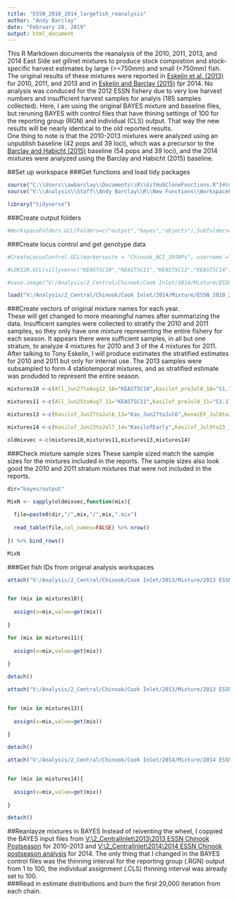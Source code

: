 ```yaml
---
title: "ESSN_2010_2014_largefish_reanalysis"
author: "Andy Barclay"
date: "February 28, 2019"
output: html_document
---
```


This R Markdown documents the reanalysis of the 2010, 2011, 2013, and 2014 East Side set gillnet mixtures to produce stock compostion and stock-specific harvest estimates by large (>=750mm) and small (<750mm) fish.  The original results of these mixtures were reported in [Eskelin et al. (2013)](http://www.adfg.alaska.gov/FedAidPDFs/FDS13-63.pdf) for 2010, 2011, and 2013 and in [Eskelin and Barclay (2015)](http://www.adfg.alaska.gov/FedAidPDFs/FDS15-19.pdf) fpr 2014. No analysis was conduced for the 2012 ESSN fishery due to very low harvest numbers and insufficient harvest samples for analyis (185 samples collected). Here, I am using the original BAYES mixture and baseline files, but reruning BAYES with control files that have thining settings of 100 for the reporting group (RGN) and individual (CLS) output.  That way the new results will be nearly identical to the old reported results.  
One thing to note is that the 2010-2013 mixtures were analyzed using an unpublish baseline (42 pops and 39 loci), which was a precursor to the [Barclay and Habicht (2015)](http://www.adfg.alaska.gov/FedAidPDFs/FMS15-01.pdf) baseline (54 pops and 39 loci), and the 2014 mixtures were analyzed using the Barclay and Habicht (2015) baseline.

##Set up workspace
###Get functions and load tidy packages
```r

source("C:\\Users\\awbarclay\\Documents\\R\\GitHubCloneFunctions.R")#GCL functions
source("V:\\Analysis\\Staff\\Andy Barclay\\R\\New Functions\\WorkspaceFolders.GCL.R")#A function I wrote

library("tidyverse")

```

###Create output folders 
```r

#WorkspaceFolders.GCL(Folders=c("output","bayes","objects"),Subfolders=list(bayes=c("baseline","mixture","control","output")),wd=getwd())

```
###Create locus control and get genotype data
```r

#CreateLocusControl.GCL(markersuite = "Chinook_NCI_39SNPs", username ="awbarclay", password = password)#Locus control

#LOKI2R.GCL(sillyvec=c("KEASTSC10","KEASTSC11","KEASTSC13","KEASTSC14"),username="awbarclay",password)#Pull Data from LOKI

#save.image("V:/Analysis/2_Central/Chinook/Cook Inlet/2014/Mixture/ESSN_2010_2014_largefish_reanalysis/ESSN_2010_2014_largefish_reanalysis.Rdata")

load("V:/Analysis/2_Central/Chinook/Cook Inlet/2014/Mixture/ESSN_2010_2014_largefish_reanalysis/ESSN_2010_2014_largefish_reanalysis.Rdata")

```

###Create vectors of original mixture names for each year.  
These will get changed to more meaningful names after summarizing the data.
Insufficent samples were collected to stratify the 2010 and 2011 samples, so they only have one mixture representing the entire fishery for each season. It appears there were sufficient samples, in all but one stratum, to analyze 4 mixtures for 2010 and 3 of the 4 mixtures for 2011. After talking to Tony Eskelin, I will produce estimates the stratified estimates for 2010 and 2011 but only for internal use. The 2013 samples were subsampled to form 4 statiotemporal mixtures, and as stratified estimate was produded to represent the entire season. 

```r

mixtures10 <-c(All_Jun27toAug12_10="KEASTSC10",Kasilof_preJul8_10="S1.10",Kasilof_Jul8to31_10="S2.10",KenaiEF_Jul8to31_10="S3.10",All_August_10="S4.10")

mixtures11 <-c(All_Jun25toAug7_11="KEASTSC11",Kasilof_preJul8_11="S1.11",Kasilof_Jul8to31_11="S2.11",KenaiEF_Jul8to31_11="S3.11",All_August_11="S4.11")

mixtures13 <-c(Kasilof_Jun27toJul6_13="Kas_Jun27toJul6",KenaiEF_Jul8to23_13="KenEF_Jul8to23",Kasilof_Jul8to23_13="Kas_Jul8to23",KRSHA_Jul17toAug2_13="KRSHA_Jul17toAug2")

mixtures14 <-c(Kasilof_Jun23toJul7_14="KasilofEarly",Kasilof_Jul9to23_14="KasilofLate",KRSHA_Jul16toAug2_14="KasilofTerminal",KenaiEF_Jul9to23_14="KenaiLate",All_Aug2to6_14="AugustAll")

oldmixvec <-c(mixtures10,mixtures11,mixtures13,mixtures14)

```

###Check mixture sample sizes
These sample sized match the sample sizes for the mixtures included in the reports. The sample sizes also look good the 2010 and 2011 stratum mixtures that were not included in the reports.
```r

dir="bayes/output"

MixN <- sapply(oldmixvec,function(mix){
  
  file=paste0(dir,"/",mix,"/",mix,".mix")
  
  read_table(file,col_names=FALSE) %>% nrow()
  
}) %>% bind_rows() 

MixN

```
###Get fish IDs from original analysis workspaces
```r

attach("V:/Analysis/2_Central/Chinook/Cook Inlet/2013/Mixture/2013 ESSN Chinook Postseason/ESSN2010and2011Analysis.RData")


for (mix in mixtures10){
  
  assign(x=mix,value=get(mix))
  
}

for (mix in mixtures11){
  
  assign(x=mix,value=get(mix))
  
}

detach()
```
```r

attach("V:/Analysis/2_Central/Chinook/Cook Inlet/2013/Mixture/2013 ESSN Chinook Postseason/ESSN2013PostseasonAnalysis.RData")


for (mix in mixtures13){
  
  assign(x=mix,value=get(mix))
  
}

detach()
```
```r

attach("V:/Analysis/2_Central/Chinook/Cook Inlet/2014/Mixture/2014 ESSN Chinook postseason analysis/ESSN2014PostseasonAnalysis.RData")


for (mix in mixtures14){
  
  assign(x=mix,value=get(mix))
  
}

detach()
```

##Reanlayze mixtures in BAYES
Instead of reiventing the wheel, I coppied the BAYES input files from [V:\Analysis\2_Central\Chinook\Cook Inlet\2013\Mixture\2013 ESSN Chinook Postseason\BAYES\Output](V:\Analysis\2_Central\Chinook\Cook Inlet\2013\Mixture\2013 ESSN Chinook Postseason\BAYES\Output) for 2010-2013 and [V:\Analysis\2_Central\Chinook\Cook Inlet\2014\Mixture\2014 ESSN Chinook postseason analysis\BAYES\Output](V:\Analysis\2_Central\Chinook\Cook Inlet\2014\Mixture\2014 ESSN Chinook postseason analysis\BAYES\Output) for 2014. The only thing that I changed in the BAYES control files was the thinning interval for the reporting group (.RGN) output from 1 to 100, the individual assignment (.CLS) thinning interval was already set to 100.  
###Read in estimate distributions and burn the first 20,000 iteration from each chain.
```r

```

